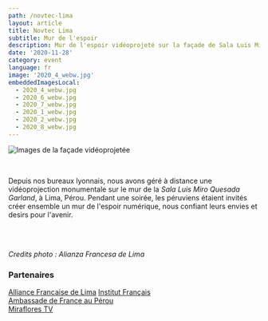 ```yaml
---
path: /novtec-lima
layout: article
title: Novtec Lima
subtitle: Mur de l'espoir
description: Mur de l'espoir vidéoprojeté sur la façade de Sala Luis Miro Quesada Garland à Lima au Pérou, organisé par l'alliance Française de Lima
date: '2020-11-28'
category: event
language: fr
image: '2020_4_webw.jpg'
embeddedImagesLocal:
  - 2020_4_webw.jpg
  - 2020_6_webw.jpg
  - 2020_7_webw.jpg
  - 2020_1_webw.jpg
  - 2020_2_webw.jpg
  - 2020_8_webw.jpg
---
```


![Images de la façade vidéoprojetée](2020_4_webw.jpg)

<br />

Depuis nos bureaux lyonnais, nous avons géré à distance une vidéoprojection monumentale sur le mur de la _Sala Luis Miro Quesada Garland_, à Lima, Pérou. Pendant une soirée, les péruviens étaient invités créer ensemble un mur de l'espoir numérique, nous confiant leurs envies et desirs pour l'avenir.

<br />
<br />

<ImageGrid props={props} />

_Credits photo : Alianza Francesa de Lima_

### Partenaires

[Alliance Francaise de Lima](https://www.alianzafrancesa.org.pe/)
[Institut Français](https://www.institutfrancais.com/)  
[Ambassade de France au Pérou](https://pe.ambafrance.org/)  
[Miraflores TV](https://miraflorestv.pe/)
